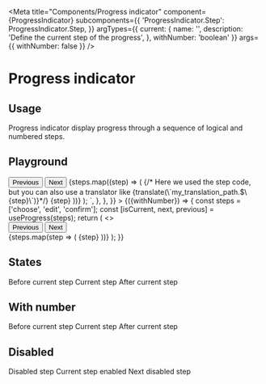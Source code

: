 
<Meta
  title="Components/Progress indicator"
  component={ProgressIndicator}
  subcomponents={{
    'ProgressIndicator.Step': ProgressIndicator.Step,
  }}
  argTypes={{
    current: {
      name: '<ProgressIndicator current>',
      description: 'Define the current step of the progress',
    },
    withNumber: 'boolean'
  }}
  args={{
      withNumber: false
    }}
/>

# Progress indicator

## Usage

Progress indicator display progress through a sequence of logical and numbered steps.

## Playground

<Canvas>
  <Story
    name="Standard"
    parameters={{
      docs: {
        source: {
          code: `import {useProgress, ProgressIndicator} from 'akeneo-design-system';\n
//Step codes needs to be unique
const steps = ['choose', 'edit', 'confirm'];
const [isCurrent, next, previous] = useProgress(steps);
return (
  <>
    <Button onClick={previous}>Previous</Button>
    <Button onClick={next}>Next</Button>
    <ProgressIndicator>
      {steps.map((step) => (
        <ProgressIndicator.Step key={step} current={isCurrent(step)}>
          {/* Here we used the step code, but you can also use a translator like {translate(\`my_translation_path.$\{step}\`)}*/}
          {step}
        </ProgressIndicator.Step>
      ))}
    </ProgressIndicator>
  </>
);
`,
        },
      },
    }}
  >
    {({withNumber}) => {
      const steps = ['choose', 'edit', 'confirm'];
      const [isCurrent, next, previous] = useProgress(steps);
      return (
        <>
          <div style={{display: 'flex', justifyContent: 'space-evenly'}}>
            <Button level="secondary" onClick={previous}>
              Previous
            </Button>
            <Button level="secondary" onClick={next}>
              Next
            </Button>
          </div>
          <ProgressIndicator withNumber={withNumber}>
            {steps.map(step => (
               <ProgressIndicator.Step key={step} current={isCurrent(step)}>
                 {step}
               </ProgressIndicator.Step>
             ))}
          </ProgressIndicator>
        </>
      );
    }}
  </Story>
</Canvas>

<ArgsTable story="Standard" />

## States

<Canvas>
  <Story name="States">
    <ProgressIndicator>
      <ProgressIndicator.Step>Before current step</ProgressIndicator.Step>
      <ProgressIndicator.Step current={true}>Current step</ProgressIndicator.Step>
      <ProgressIndicator.Step>After current step</ProgressIndicator.Step>
    </ProgressIndicator>
  </Story>
</Canvas>

## With number

<Canvas>
  <Story name="With Number">
    <ProgressIndicator withNumber={true}>
      <ProgressIndicator.Step>Before current step</ProgressIndicator.Step>
      <ProgressIndicator.Step current={true}>Current step</ProgressIndicator.Step>
      <ProgressIndicator.Step>After current step</ProgressIndicator.Step>
    </ProgressIndicator>
  </Story>
</Canvas>

## Disabled

<Canvas>
  <Story name="Disabled">
    <ProgressIndicator>
      <ProgressIndicator.Step disabled={true}>Disabled step</ProgressIndicator.Step>
      <ProgressIndicator.Step disabled={false} current={true}>
        Current step enabled
      </ProgressIndicator.Step>
      <ProgressIndicator.Step disabled={true}>Next disabled step</ProgressIndicator.Step>
    </ProgressIndicator>
  </Story>
</Canvas>

